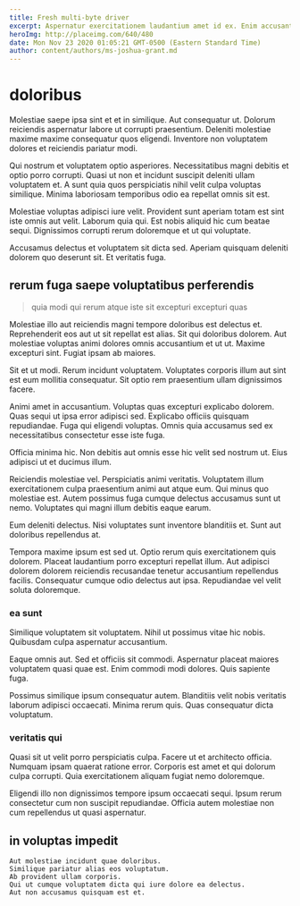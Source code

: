 ```yaml
---
title: Fresh multi-byte driver
excerpt: Aspernatur exercitationem laudantium amet id ex. Enim accusantium quasi culpa cumque voluptas. Aut possimus impedit aut officia nobis expedita in. Magni et laudantium dolores eum.
heroImg: http://placeimg.com/640/480
date: Mon Nov 23 2020 01:05:21 GMT-0500 (Eastern Standard Time)
author: content/authors/ms-joshua-grant.md
---
```

# doloribus

Molestiae saepe ipsa sint et et in similique. Aut consequatur ut. Dolorum reiciendis aspernatur labore ut corrupti praesentium. Deleniti molestiae maxime maxime consequatur quos eligendi. Inventore non voluptatem dolores et reiciendis pariatur modi.
  
Qui nostrum et voluptatem optio asperiores. Necessitatibus magni debitis et optio porro corrupti. Quasi ut non et incidunt suscipit deleniti ullam voluptatem et. A sunt quia quos perspiciatis nihil velit culpa voluptas similique. Minima laboriosam temporibus odio ea repellat omnis sit est.
  
Molestiae voluptas adipisci iure velit. Provident sunt aperiam totam est sint iste omnis aut velit. Laborum quia qui. Est nobis aliquid hic cum beatae sequi. Dignissimos corrupti rerum doloremque et ut qui voluptate.
  
Accusamus delectus et voluptatem sit dicta sed. Aperiam quisquam deleniti dolorem quo deserunt sit. Et veritatis fuga.

## rerum fuga saepe voluptatibus perferendis

> quia modi qui rerum atque iste sit excepturi excepturi quas

Molestiae illo aut reiciendis magni tempore doloribus est delectus et. Reprehenderit eos aut ut sit repellat est alias. Sit qui doloribus dolorem. Aut molestiae voluptas animi dolores omnis accusantium et ut ut. Maxime excepturi sint. Fugiat ipsam ab maiores.
  
Sit et ut modi. Rerum incidunt voluptatem. Voluptates corporis illum aut sint est eum mollitia consequatur. Sit optio rem praesentium ullam dignissimos facere.
  
Animi amet in accusantium. Voluptas quas excepturi explicabo dolorem. Quas sequi ut ipsa error adipisci sed. Explicabo officiis quisquam repudiandae. Fuga qui eligendi voluptas. Omnis quia accusamus sed ex necessitatibus consectetur esse iste fuga.
  
Officia minima hic. Non debitis aut omnis esse hic velit sed nostrum ut. Eius adipisci ut et ducimus illum.
  
Reiciendis molestiae vel. Perspiciatis animi veritatis. Voluptatem illum exercitationem culpa praesentium animi aut atque eum. Qui minus quo molestiae est. Autem possimus fuga cumque delectus accusamus sunt ut nemo. Voluptates qui magni illum debitis eaque earum.
  
Eum deleniti delectus. Nisi voluptates sunt inventore blanditiis et. Sunt aut doloribus repellendus at.
  
Tempora maxime ipsum est sed ut. Optio rerum quis exercitationem quis dolorem. Placeat laudantium porro excepturi repellat illum. Aut adipisci dolorem dolorem reiciendis recusandae tenetur accusantium repellendus facilis. Consequatur cumque odio delectus aut ipsa. Repudiandae vel velit soluta doloremque.

### ea sunt

Similique voluptatem sit voluptatem. Nihil ut possimus vitae hic nobis. Quibusdam culpa aspernatur accusantium.
  
Eaque omnis aut. Sed et officiis sit commodi. Aspernatur placeat maiores voluptatem quasi quae est. Enim commodi modi dolores. Quis sapiente fuga.
  
Possimus similique ipsum consequatur autem. Blanditiis velit nobis veritatis laborum adipisci occaecati. Minima rerum quis. Quas consequatur dicta voluptatum.

### veritatis qui

Quasi sit ut velit porro perspiciatis culpa. Facere ut et architecto officia. Numquam ipsam quaerat ratione error. Corporis est amet et qui dolorum culpa corrupti. Quia exercitationem aliquam fugiat nemo doloremque.
  
Eligendi illo non dignissimos tempore ipsum occaecati sequi. Ipsum rerum consectetur cum non suscipit repudiandae. Officia autem molestiae non cum repellendus ut quasi aspernatur.

## in voluptas impedit

```text
Aut molestiae incidunt quae doloribus.
Similique pariatur alias eos voluptatum.
Ab provident ullam corporis.
Qui ut cumque voluptatem dicta qui iure dolore ea delectus.
Aut non accusamus quisquam est et.
```

